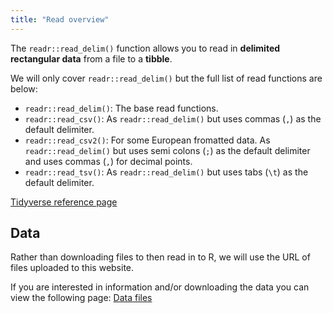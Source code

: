 ```yaml
---
title: "Read overview"
---
```


The `readr::read_delim()` function allows you to read in __delimited rectangular data__ from a file to a __tibble__.

We will only cover `readr::read_delim()` but the full list of read functions are below:

- `readr::read_delim()`: The base read functions.
- `readr::read_csv()`: As `readr::read_delim()` but uses commas (`,`) as the default delimiter.
- `readr::read_csv2()`: For some European fromatted data. As `readr::read_delim()` but uses semi colons (`;`) as the default delimiter and uses commas (`,`) for decimal points.
- `readr::read_tsv()`: As `readr::read_delim()` but uses tabs (`\t`) as the default delimiter.

[Tidyverse reference page](https://readr.tidyverse.org/reference/read_delim.html)

## Data

Rather than downloading files to then read in to R, we will use the URL of files uploaded to this website.

If you are interested in information and/or downloading the data you can view the following page: [Data files](/datasets/data_files.qmd)



